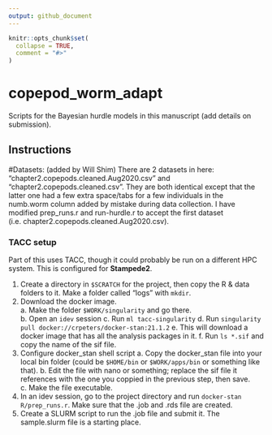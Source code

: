 ```yaml
---
output: github_document
---
```


<!-- README.md is generated from README.Rmd. Please edit that file -->

```r
knitr::opts_chunk$set(
  collapse = TRUE,
  comment = "#>"
)
```

# copepod_worm_adapt

Scripts for the Bayesian hurdle models in this manuscript (add details on submission).

## Instructions

#Datasets: (added by Will Shim)
There are 2 datasets in here: "chapter2.copepods.cleaned.Aug2020.csv" and "chapter2.copepods.cleaned.csv". They are both identical except that the latter one had a few extra space/tabs for a few individuals in the numb.worm column added by mistake during data collection. I have modified prep_runs.r and run-hurdle.r to accept the first dataset (i.e. chapter2.copepods.cleaned.Aug2020.csv).   

### TACC setup

Part of this uses TACC, though it could probably be run on a different HPC system. This is configured for **Stampede2**.

  1. Create a directory in `$SCRATCH` for the project, then copy the R & data folders to it.  Make a folder called "logs" with `mkdir`.
  2. Download the docker image.  
    a. Make the folder `$WORK/singularity` and go there.  
    b. Open an `idev` session
    c. Run `ml tacc-singularity`
    d. Run `singularity pull docker://crpeters/docker-stan:21.1.2`
    e. This will download a docker image that has all the analysis packages in it.
    f. Run `ls *.sif` and copy the name of the sif file.
  3. Configure docker_stan shell script
    a. Copy the docker_stan file into your local bin folder (could be `$HOME/bin` or `$WORK/apps/bin` or something like that).
    b. Edit the file with nano or something; replace the sif file it references with the one you coppied in the previous step, then save.
    c. Make the file executable.
  4. In an idev session, go to the project directory and run `docker-stan R/prep_runs.r`.  Make sure that the .job and .rds file are created.
  5. Create a SLURM script to run the .job file and submit it. The sample.slurm file is a starting place.

